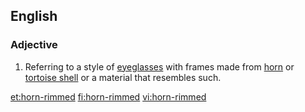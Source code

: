 ==English==

===Adjective===
{{en-adj|pos=[[horn]] - [[rimmed]]|-}}
{{wikipedia|horn-rimmed glasses}}

#Referring to a style of [[eyeglasses]] with frames made from [[horn]] or [[tortoise shell]] or a material that resembles such.

[[et:horn-rimmed]]
[[fi:horn-rimmed]]
[[vi:horn-rimmed]]